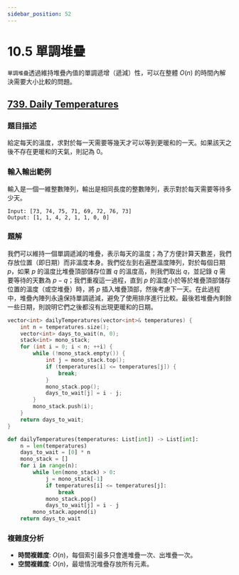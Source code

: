```yaml
---
sidebar_position: 52
---
```


# 10.5 單調堆疊

`單調堆疊`透過維持堆疊內值的單調遞增（遞減）性，可以在整體 $O(n)$ 的時間內解決需要大小比較的問題。

## [739. Daily Temperatures](https://leetcode.com/problems/daily-temperatures/)

### 題目描述

給定每天的溫度，求對於每一天需要等幾天才可以等到更暖和的一天。如果該天之後不存在更暖和的天氣，則記為 0。

### 輸入輸出範例

輸入是一個一維整數陣列，輸出是相同長度的整數陣列，表示對於每天需要等待多少天。

```
Input: [73, 74, 75, 71, 69, 72, 76, 73]
Output: [1, 1, 4, 2, 1, 1, 0, 0]
```

### 題解

我們可以維持一個單調遞減的堆疊，表示每天的溫度；為了方便計算天數差，我們存放位置（即日期）而非溫度本身。我們從左到右遍歷溫度陣列，對於每個日期 $p$，如果 $p$ 的溫度比堆疊頂部儲存位置 $q$ 的溫度高，則我們取出 $q$，並記錄 $q$ 需要等待的天數為 $p - q$；我們重複這一過程，直到 $p$ 的溫度小於等於堆疊頂部儲存位置的溫度（或空堆疊）時，將 $p$ 插入堆疊頂部，然後考慮下一天。在此過程中，堆疊內陣列永遠保持單調遞減，避免了使用排序進行比較。最後若堆疊內剩餘一些日期，則說明它們之後都沒有出現更暖和的日期。

<Tabs>
<TabItem value="cpp" label="C++">

```cpp
vector<int> dailyTemperatures(vector<int>& temperatures) {
    int n = temperatures.size();
    vector<int> days_to_wait(n, 0);
    stack<int> mono_stack;
    for (int i = 0; i < n; ++i) {
        while (!mono_stack.empty()) {
            int j = mono_stack.top();
            if (temperatures[i] <= temperatures[j]) {
                break;
            }
            mono_stack.pop();
            days_to_wait[j] = i - j;
        }
        mono_stack.push(i);
    }
    return days_to_wait;
}
```

</TabItem>
<TabItem value="py" label="Python">

```py
def dailyTemperatures(temperatures: List[int]) -> List[int]:
    n = len(temperatures)
    days_to_wait = [0] * n
    mono_stack = []
    for i in range(n):
        while len(mono_stack) > 0:
            j = mono_stack[-1]
            if temperatures[i] <= temperatures[j]:
                break
            mono_stack.pop()
            days_to_wait[j] = i - j
        mono_stack.append(i)
    return days_to_wait
```

</TabItem>

</Tabs>

### 複雜度分析

- **時間複雜度**: $O(n)$，每個索引最多只會進堆疊一次、出堆疊一次。
- **空間複雜度**: $O(n)$，最壞情況堆疊存放所有元素。
